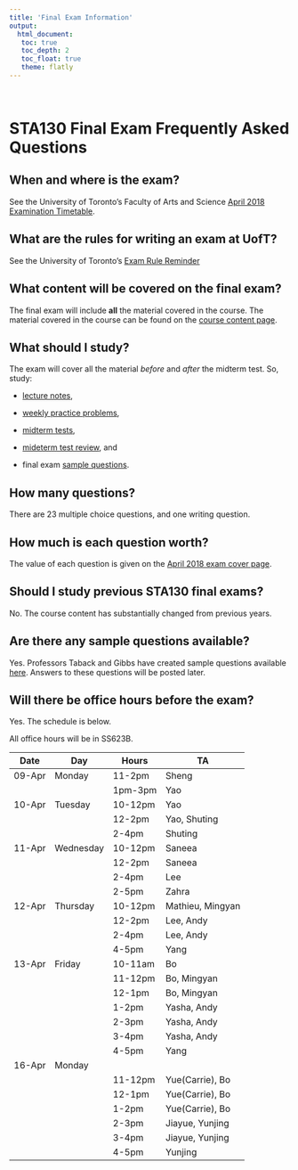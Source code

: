 ```yaml
---
title: 'Final Exam Information'
output: 
  html_document:
   toc: true
   toc_depth: 2
   toc_float: true 
   theme: flatly
---
```


<br/>

# STA130 Final Exam Frequently Asked Questions

## When and where is the exam?

See the University of Toronto's Faculty of Arts and Science [April 2018 Examination Timetable](http://www.artsci.utoronto.ca/current/exams/apr18).

## What are the rules for writing an exam at UofT? 

See the University of Toronto's [Exam Rule Reminder](http://www.artsci.utoronto.ca/current/exams/reminder)

## What content will be covered on the final exam? 

The final exam will include **all** the material covered in the course.  The material covered in the course can be found on the [course content page](course_content.html).

## What should I study?

The exam will cover all the material *before* and *after* the midterm test.  So, study:

- [lecture notes](course_content.html), 

- [weekly practice problems](course_content.html), 

- [midterm tests](term_test_2018.html), 

- [mideterm test review](http://52.235.36.76:3838/STA130MidtermReview/), and 

- final exam [sample questions](exam_review_student.pdf).  

## How many questions?

There are 23 multiple choice questions, and one writing question.  

## How much is each question worth?

The value of each question is given on the [April 2018 exam cover page](exam_coverpage.pdf).

## Should I study previous STA130 final exams?

No.  The course content has substantially changed from previous years.

## Are there any sample questions available?

Yes.  Professors Taback and Gibbs have created sample questions available [here](exam_review_student.pdf).  Answers to these questions will be posted later.

## Will there be office hours before the exam?

Yes.  The schedule is below.

All office hours will be in SS623B.

| Date   | Day       | Hours   | TA               |
|--------|-----------|---------|------------------|
| 09-Apr | Monday    | 11-2pm  | Sheng            |
|        |           | 1pm-3pm | Yao              |
| 10-Apr | Tuesday   | 10-12pm | Yao              |
|        |           | 12-2pm  | Yao, Shuting     |
|        |           | 2-4pm   | Shuting          |
| 11-Apr | Wednesday | 10-12pm | Saneea           |
|        |           | 12-2pm  | Saneea           |
|        |           | 2-4pm   | Lee              |
|        |           | 2-5pm   | Zahra            |
| 12-Apr | Thursday  | 10-12pm | Mathieu, Mingyan |
|        |           | 12-2pm  | Lee, Andy        |
|        |           | 2-4pm   | Lee, Andy        |
|        |           | 4-5pm   | Yang             |
| 13-Apr | Friday    | 10-11am | Bo               |
|        |           | 11-12pm | Bo, Mingyan      |
|        |           | 12-1pm  | Bo, Mingyan      |
|        |           | 1-2pm   | Yasha, Andy      |
|        |           | 2-3pm   | Yasha, Andy      |
|        |           | 3-4pm   | Yasha, Andy      |
|        |           | 4-5pm   | Yang             |
| 16-Apr | Monday    |         |                  |
|        |           | 11-12pm | Yue(Carrie), Bo  |
|        |           | 12-1pm  | Yue(Carrie), Bo  |
|        |           | 1-2pm   | Yue(Carrie), Bo  |
|        |           | 2-3pm   | Jiayue, Yunjing  |
|        |           | 3-4pm   | Jiayue, Yunjing  |
|        |           | 4-5pm   | Yunjing          |